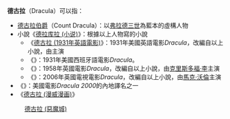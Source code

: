 '''德古拉'''（Dracula）可以指：

* [[德古拉伯爵|德古拉伯爵]]（Count Dracula）：以[[弗拉德三世|弗拉德三世]]為藍本的虛構人物
* 小說《[[德拉库拉_(小说)|德拉库拉 (小说)]]》：根據以上人物寫的小說
** 《[[德古拉_(1931年英語電影)|德古拉 (1931年英語電影)]]》：1931年美國英語電影''Dracula''，改編自以上小說，由{{le|貝拉·盧古喜|Béla Lugosi}}主演
** 《{{le|德古拉 (1931年西班牙語電影)|Dracula (1931 Spanish-language film)}}》：1931年美國西班牙語電影''Dracula''。
** 《{{le|德古拉 (1958年電影)|Dracula (1958 film)}}》：1958年英國電影''Dracula''，改編自以上小說，由[[克里斯多福·李|克里斯多福·李]]主演
**《{{le|德古拉 (2006年電影)|Dracula (2006 film)}}》：2006年英國電視電影''Dracula''，改編自以上小說，由[[馬克·沃倫|馬克·沃倫]]主演
* 《{{le|德古拉2000|Dracula 2000}}》：美國電影''Dracula 2000''的內地譯名之一
* 《[[德古拉_(漫威漫画)|德古拉 (漫威漫画)]]》
:[[德古拉_(惡魔城)|德古拉 (惡魔城)]]
{{disambig|Cat=三字作品消歧义}}